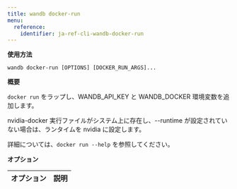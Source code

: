 ---
title: wandb docker-run
menu:
  reference:
    identifier: ja-ref-cli-wandb-docker-run
---

**使用方法**

`wandb docker-run [OPTIONS] [DOCKER_RUN_ARGS]...`

**概要**

`docker run` をラップし、WANDB_API_KEY と WANDB_DOCKER 環境変数を追加します。

nvidia-docker 実行ファイルがシステム上に存在し、--runtime が設定されていない場合は、ランタイムを nvidia に設定します。

詳細については、`docker run --help` を参照してください。

**オプション**

| **オプション** | **説明** |
| :--- | :--- |